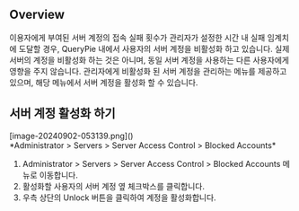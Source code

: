 ## Overview
이용자에게 부여된 서버 계정의 접속 실패 횟수가 관리자가 설정한 시간 내 실패 임계치에 도달할 경우, QueryPie 내에서 사용자의 서버 계정을 비활성화 하고 있습니다. 실제 서버의 계정을 비활성화 하는 것은 아니며, 동일 서버 계정을 사용하는 다른 사용자에게 영향을 주지 않습니다. 관리자에게 비활성화 된 서버 계정을 관리하는 메뉴를 제공하고 있으며, 해당 메뉴에서 서버 계정을 활성화 할 수 있습니다.

## 서버 계정 활성화 하기
<p align="center">
<div>[image-20240902-053139.png]()</div>
*Administrator &gt; Servers &gt; Server Access Control &gt; Blocked Accounts*
</p>

1. Administrator > Servers > Server Access Control > Blocked Accounts 메뉴로 이동합니다.
2. 활성화할 사용자의 서버 계정 옆 체크박스를 클릭합니다.
3. 우측 상단의 Unlock 버튼을 클릭하여 계정을 활성화합니다.
